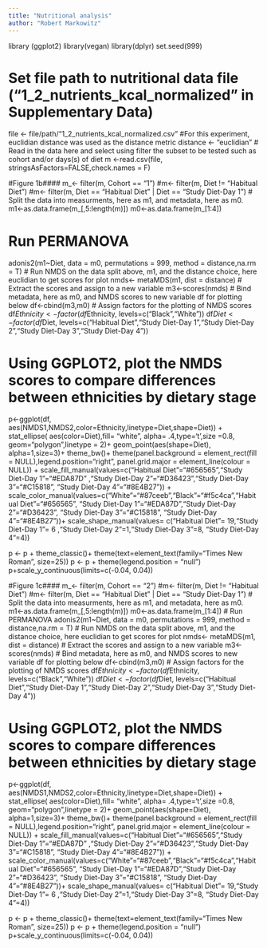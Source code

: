```yaml
---
title: "Nutritional analysis"
author: "Robert Markowitz"
---
```

  
library (ggplot2)
library(vegan)
library(dplyr)
set.seed(999)

# Set file path to nutritional data file ("1_2_nutrients_kcal_normalized" in Supplementary Data)
file <- file/path/"1_2_nutrients_kcal_normalized.csv"
#For this experiment, euclidian distance was used as the distance metric
distance <- "euclidian"
# Read in the data here and select using filter the subset to be tested such as cohort and/or days(s) of diet
m <-read.csv(file, stringsAsFactors=FALSE,check.names = F)

#Figure 1b####
m_<- filter(m, Cohort == "1")
#m<- filter(m, Diet != "Habitual Diet")
#m<- filter(m, Diet == "Habitual Diet" | Diet == "Study Diet-Day 1")
# Split the data into measurments, here as m1, and metadata, here as m0.
m1<-as.data.frame(m_[,5:length(m)])
m0<-as.data.frame(m_[1:4])

# Run PERMANOVA 
adonis2(m1~Diet, data = m0, permutations = 999, method = distance,na.rm = T) 
# Run NMDS on the data split above, m1, and the distance choice, here euclidian to get scores for plot
nmds<- metaMDS(m1, dist = distance)
# Extract the scores and assign to a new variable
m3<-scores(nmds)
# Bind metadata, here as m0, and NMDS scores to new variable df for plotting below
df<-cbind(m3,m0)
# Assign factors for the plotting of NMDS scores 
df$Ethnicity <- factor(df$Ethnicity, levels=c("Black","White"))
df$Diet <- factor(df$Diet, levels=c("Habitual Diet","Study Diet-Day 1","Study Diet-Day 2","Study Diet-Day 3","Study Diet-Day 4"))

# Using GGPLOT2, plot the NMDS scores to compare differences between ethnicities by dietary stage 
p<-ggplot(df, aes(NMDS1,NMDS2,color=Ethnicity,linetype=Diet,shape=Diet)) +
  stat_ellipse( aes(color=Diet),fill= "white", alpha= .4,type='t',size =0.8, geom="polygon",linetype = 2)+
  geom_point(aes(shape=Diet), alpha=1,size=3)+
  theme_bw()+
  theme(panel.background = element_rect(fill = NULL),legend.position="right",
        panel.grid.major = element_line(colour = NULL)) +
  scale_fill_manual(values=c("Habitual Diet"="#656565","Study Diet-Day 1"="#EDA87D"
                             ,"Study Diet-Day 2"="#D36423","Study Diet-Day 3"="#C15818",
                             "Study Diet-Day 4"="#8E4B27")) +
  scale_color_manual(values=c("White"="#87ceeb","Black"="#f5c4ca","Habitual Diet"="#656565",
                              "Study Diet-Day 1"="#EDA87D","Study Diet-Day 2"="#D36423",
                              "Study Diet-Day 3"="#C15818",
                              "Study Diet-Day 4"="#8E4B27"))+
  scale_shape_manual(values= c("Habitual Diet"= 19,"Study Diet-Day 1"= 6
                               ,"Study Diet-Day 2"=1,"Study Diet-Day 3"=8,
                               "Study Diet-Day 4"=4))

p <- p + theme_classic()+ theme(text=element_text(family="Times New Roman", size=25))
p <- p + theme(legend.position = "null")
p+scale_y_continuous(limits=c(-0.04, 0.04))

#Figure 1c####
m_<- filter(m, Cohort == "2")
#m<- filter(m, Diet != "Habitual Diet")
#m<- filter(m, Diet == "Habitual Diet" | Diet == "Study Diet-Day 1")
# Split the data into measurments, here as m1, and metadata, here as m0.
m1<-as.data.frame(m_[,5:length(m)])
m0<-as.data.frame(m_[1:4])
# Run PERMANOVA 
adonis2(m1~Diet, data = m0, permutations = 999, method = distance,na.rm = T) 
# Run NMDS on the data split above, m1, and the distance choice, here euclidian to get scores for plot
nmds<- metaMDS(m1, dist = distance)
# Extract the scores and assign to a new variable
m3<-scores(nmds)
# Bind metadata, here as m0, and NMDS scores to new variable df for plotting below
df<-cbind(m3,m0)
# Assign factors for the plotting of NMDS scores 
df$Ethnicity <- factor(df$Ethnicity, levels=c("Black","White"))
df$Diet <- factor(df$Diet, levels=c("Habitual Diet","Study Diet-Day 1","Study Diet-Day 2","Study Diet-Day 3","Study Diet-Day 4"))

# Using GGPLOT2, plot the NMDS scores to compare differences between ethnicities by dietary stage 
p<-ggplot(df, aes(NMDS1,NMDS2,color=Ethnicity,linetype=Diet,shape=Diet)) +
  stat_ellipse( aes(color=Diet),fill= "white", alpha= .4,type='t',size =0.8, geom="polygon",linetype = 2)+
  geom_point(aes(shape=Diet), alpha=1,size=3)+
  theme_bw()+
  theme(panel.background = element_rect(fill = NULL),legend.position="right",
        panel.grid.major = element_line(colour = NULL)) +
  scale_fill_manual(values=c("Habitual Diet"="#656565","Study Diet-Day 1"="#EDA87D"
                             ,"Study Diet-Day 2"="#D36423","Study Diet-Day 3"="#C15818",
                             "Study Diet-Day 4"="#8E4B27")) +
  scale_color_manual(values=c("White"="#87ceeb","Black"="#f5c4ca","Habitual Diet"="#656565",
                              "Study Diet-Day 1"="#EDA87D","Study Diet-Day 2"="#D36423",
                              "Study Diet-Day 3"="#C15818",
                              "Study Diet-Day 4"="#8E4B27"))+
  scale_shape_manual(values= c("Habitual Diet"= 19,"Study Diet-Day 1"= 6
                               ,"Study Diet-Day 2"=1,"Study Diet-Day 3"=8,
                               "Study Diet-Day 4"=4))

p <- p + theme_classic()+ theme(text=element_text(family="Times New Roman", size=25))
p <- p + theme(legend.position = "null")
p+scale_y_continuous(limits=c(-0.04, 0.04))